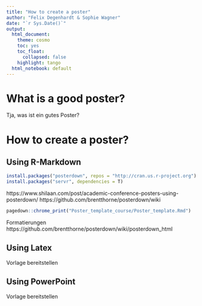 ```yaml
---
title: "How to create a poster"
author: "Felix Degenhardt & Sophie Wagner"
date: "`r Sys.Date()`"
output: 
  html_document:
    theme: cosmo
    toc: yes
    toc_float:
      collapsed: false
    highlight: tango
  html_notebook: default
---
```


# What is a good poster?

Tja, was ist ein gutes Poster?

# How to create a poster?

## Using R-Markdown

```r
install.packages("posterdown", repos = "http://cran.us.r-project.org")
install.packages("servr", dependencies = T)
```


https://www.shilaan.com/post/academic-conference-posters-using-posterdown/ 
https://github.com/brentthorne/posterdown/wiki


```r
pagedown::chrome_print("Poster_template_course/Poster_template.Rmd")

```
Formatierungen
https://github.com/brentthorne/posterdown/wiki/posterdown_html


## Using Latex

Vorlage bereitstellen

## Using PowerPoint

Vorlage bereitstellen
